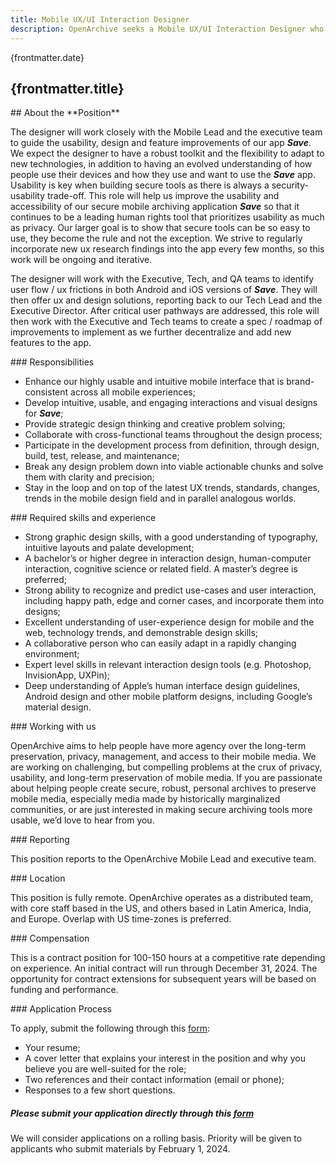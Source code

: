 ```yaml
---
title: Mobile UX/UI Interaction Designer
description: OpenArchive seeks a Mobile UX/UI Interaction Designer who will guide the usability, design and feature improvements of our app Save. 
---
```



<JobHeaderSection>
{frontmatter.date}

## {frontmatter.title}

</JobHeaderSection>

<AboutSection />

<AboutPositionSection>
## About the **Position**

The designer will work closely with the Mobile Lead and the executive team to guide the usability, design and feature improvements of our app ***Save***. We expect the designer to have a robust toolkit and the flexibility to adapt to new technologies, in addition to having an evolved understanding of how people use their devices and how they use and want to use the ***Save*** app.
Usability is key when building secure tools as there is always a security-usability trade-off. This role will help us improve the usability and accessibility of our secure mobile archiving application ***Save*** so that it continues to be a leading human rights tool that prioritizes usability as much as privacy. Our larger goal is to show that secure tools can be so easy to use, they become the rule and not the exception. We strive to regularly incorporate new ux research findings into the app every few months, so this work will be ongoing and iterative.

The designer will work with the Executive, Tech, and QA teams to identify user flow / ux frictions in both Android and iOS versions of ***Save***. They will then offer ux and design solutions, reporting back to our Tech Lead and the Executive Director. After critical user pathways are addressed, this role will then work with the Executive and Tech teams to create a spec / roadmap of improvements to implement as we further decentralize and add new features to the app.




</AboutPositionSection>

<DetailsSection>
<DetailItem>
### Responsibilities

- Enhance our highly usable and intuitive mobile interface that is brand-consistent across all mobile experiences;
- Develop intuitive, usable, and engaging interactions and visual designs for ***Save***;
- Provide strategic design thinking and creative problem solving;
- Collaborate with cross-functional teams throughout the design process;
- Participate in the development process from definition, through design, build, test, release, and maintenance;
- Break any design problem down into viable actionable chunks and solve them with clarity and precision;
- Stay in the loop and on top of the latest UX trends, standards, changes, trends in the mobile design field and in parallel analogous worlds.
  



</DetailItem>
<DetailItem>
### Required skills and experience

- Strong graphic design skills, with a good understanding of typography, intuitive layouts and palate development;
- A bachelor’s or higher degree in interaction design, human-computer interaction, cognitive science or related field. A master’s degree is preferred;
- Strong ability to recognize and predict use-cases and user interaction, including happy path, edge and corner cases, and incorporate them into designs;
- Excellent understanding of user-experience design for mobile and the web, technology trends, and demonstrable design skills;
- A collaborative person who can easily adapt in a rapidly changing environment;
- Expert level skills in relevant interaction design tools  (e.g. Photoshop, InvisionApp, UXPin);
- Deep understanding of Apple’s human interface design guidelines, Android design and other mobile platform designs, including Google’s material design.


</DetailItem>
<DetailItem>
  ### Working with us

OpenArchive aims to help people have more agency over the long-term preservation, privacy, management, and access to their mobile media. We are working on challenging, but compelling problems at the crux of privacy, usability, and long-term preservation of mobile media. If you are passionate about helping people create secure, robust, personal archives to preserve mobile media, especially media made by historically marginalized communities, or are just interested in making secure archiving tools more usable, we’d love to hear from you.

</DetailItem>
<DetailItem>
  ### Reporting

This position reports to the OpenArchive Mobile Lead and executive team.

</DetailItem>
<DetailItem>
  ### Location

This position is fully remote. OpenArchive operates as a distributed team, with core staff based in the US, and others based in Latin America, India, and Europe. Overlap with US time-zones is preferred.

</DetailItem>
<DetailItem>
  ### Compensation

This is a contract position for 100-150 hours at a competitive rate depending on experience. An initial contract will run through December 31, 2024. The opportunity for contract extensions for subsequent years will be based on funding and performance.

</DetailItem>
<DetailItem>
  ### Application Process

To apply, submit the following through this [form](https://airtable.com/app5zDAWqXsgawy63/paghSQ6XWnWrpeDWl/form):

- Your resume;
- A cover letter that explains your interest in the position and why you believe you are well-suited for the role;
- Two references and their contact information (email or phone);
- Responses to a few short questions.

</DetailItem>
<ContactBox>

 [](https://airtable.com/app5zDAWqXsgawy63/paghSQ6XWnWrpeDWl/form)

##### Please submit your application directly through this [form](https://airtable.com/app5zDAWqXsgawy63/paghSQ6XWnWrpeDWl/form)

We will consider applications on a rolling basis. Priority will be given to applicants who submit materials by February 1, 2024.

</ContactBox>
</DetailsSection>

<DiverseSection />

